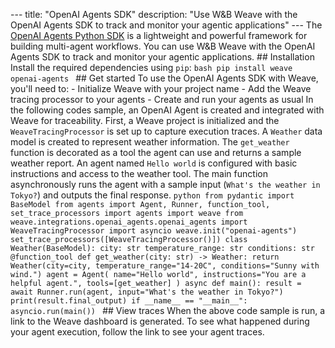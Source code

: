 --- title: "OpenAI Agents SDK" description: "Use W&B Weave with the OpenAI Agents SDK to track and monitor your agentic applications" --- The [OpenAI Agents Python SDK](https://github.com/openai/openai-agents-python) is a lightweight and powerful framework for building multi-agent workflows. You can use W&B Weave with the OpenAI Agents SDK to track and monitor your agentic applications. ## Installation Install the required dependencies using `pip`: ```bash pip install weave openai-agents ``` ## Get started To use the OpenAI Agents SDK with Weave, you'll need to: - Initialize Weave with your project name - Add the Weave tracing processor to your agents - Create and run your agents as usual In the following codes sample, an OpenAI Agent is created and integrated with Weave for traceability. First, a Weave project is initialized and the `WeaveTracingProcessor` is set up to capture execution traces. A `Weather` data model is created to represent weather information. The `get_weather` function is decorated as a tool the agent can use and returns a sample weather report. An agent named `Hello world` is configured with basic instructions and access to the weather tool. The main function asynchronously runs the agent with a sample input (`What's the weather in Tokyo?`) and outputs the final response. ```python from pydantic import BaseModel from agents import Agent, Runner, function_tool, set_trace_processors import agents import weave from weave.integrations.openai_agents.openai_agents import WeaveTracingProcessor import asyncio weave.init("openai-agents") set_trace_processors([WeaveTracingProcessor()]) class Weather(BaseModel): city: str temperature_range: str conditions: str @function_tool def get_weather(city: str) -> Weather: return Weather(city=city, temperature_range="14-20C", conditions="Sunny with wind.") agent = Agent( name="Hello world", instructions="You are a helpful agent.", tools=[get_weather] ) async def main(): result = await Runner.run(agent, input="What's the weather in Tokyo?") print(result.final_output) if __name__ == "__main__": asyncio.run(main()) ``` ## View traces When the above code sample is run, a link to the Weave dashboard is generated. To see what happened during your agent execution, follow the link to see your agent traces.